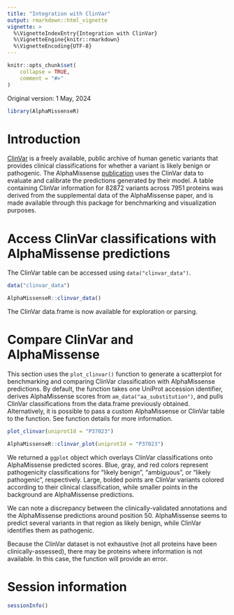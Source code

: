 ```yaml
---
title: "Integration with ClinVar"
output: rmarkdown::html_vignette
vignette: >
  %\VignetteIndexEntry{Integration with ClinVar}
  %\VignetteEngine{knitr::rmarkdown}
  %\VignetteEncoding{UTF-8}
---
```


```r
knitr::opts_chunk$set(
    collapse = TRUE,
    comment = "#>"
)
```

Original version: 1 May, 2024

```r
library(AlphaMissenseR)
```

# Introduction 

[ClinVar][cv_link] is a freely available, public archive of human genetic 
variants that provides clinical classifications for whether a variant is likely 
benign or pathogenic. The AlphaMissense [publication][Science] uses the ClinVar 
data to evaluate and calibrate the predictions generated by their model. A table
containing ClinVar information for 82872 variants across 7951 proteins was 
derived from the supplemental data of the AlphaMissense paper, and is made 
available through this package for benchmarking and visualization purposes.

[cv_link]: https://www.ncbi.nlm.nih.gov/clinvar/
[Science]: https://www.science.org/doi/epdf/10.1126/science.adg7492


# Access ClinVar classifications with AlphaMissense predictions

The ClinVar table can be accessed using `data("clinvar_data")`.

```r
data("clinvar_data")

AlphaMissenseR::clinvar_data()
```

The ClinVar data.frame is now available for exploration or parsing. 

# Compare ClinVar and AlphaMissense 

This section uses the `plot_clinvar()` function to generate a scatterplot for 
benchmarking and comparing ClinVar classification with AlphaMissense 
predictions. By default, the function takes one UniProt accession identifier,
derives AlphaMissense scores from `am_data("aa_substitution")`, and pulls 
ClinVar classifications from the data.frame previously obtained. Alternatively, 
it is possible to pass a custom AlphaMissense or ClinVar table to the function. 
See function details for more information.

```r
plot_clinvar(uniprotId = "P37023") 

AlphaMissenseR::clinvar_plot(uniprotId = "P37023")
```

We returned a `ggplot` object which overlays ClinVar classifications onto 
AlphaMissense predicted scores. Blue, gray, and red colors represent 
pathogenicity classifications for "likely benign", "ambiguous", or "likely 
pathogenic", respectively. Large, bolded points are ClinVar variants colored 
according to their clinical classification, while smaller points in the 
background are AlphaMissense predictions.

We can note a discrepancy between the clinically-validated annotations and the
AlphaMissense predictions around position 50. AlphaMissense seems to predict 
several variants in that region as likely benign, while ClinVar identifies them 
as pathogenic. 

Because the ClinVar dataset is not exhaustive (not all proteins have been 
clinically-assessed), there may be proteins where information is not available. 
In this case, the function will provide an error.

# Session information {.unnumbered}

```r
sessionInfo()
```

